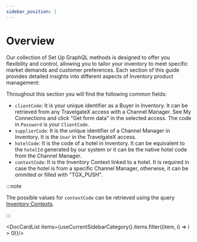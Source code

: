 ```yaml
---
sidebar_position: 1
---
```


# Overview

Our collection of Set Up GraphQL methods is designed to offer you flexibility and control, allowing you to tailor your inventory to meet specific market demands and customer preferences. Each section of this guide provides detailed insights into different aspects of Inventory product management:

Throughout this section you will find the following common fields: 
* `clientCode`: It is your unique identifier as a Buyer in Inventory. It can be retrieved from any TravelgateX access with a Channel Manager. See My Connections and click "Get form data" in the selected access. The code in `Password` is your `ClientCode`.
* `supplierCode`: It is the unique identifier of a Channel Manager in Inventory. It is the `User` in the TravelgateX access.
* `hotelCode`: It is the code of a hotel in Inventory. It can be equivalent to the `hotelId` generated by our system or it can be the native hotel code from the Channel Manager.
* `contextCode`: It is the Inventory Context linked to a hotel. It is required in case the hotel is from a specific Channel Manager, otherwise, it can be ommited or filled with "TGX_PUSH".

:::note

The possible values for `contextCode` can be retrieved using the query [Inventory Contexts](../static-data/inventory-contexts).

:::



<DocCardList items={useCurrentSidebarCategory().items.filter((item, i) => i > 0)}/>